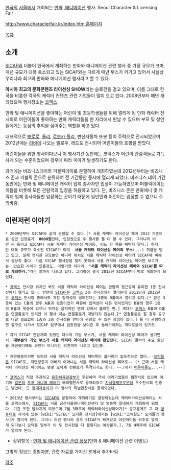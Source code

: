 [[한국]]의  [[서울]]에서 개최되는 [[만화]] ,[[애니메이션]] 행사.
Seoul Character & Licensing Fair

[[http://www.characterfair.kr/index.htm 홈페이지]]

[[목차]]
== 소개 ==
[[SICAF]]와 더불어 한국에서 개최하는 만화와 애니메이션 관련 행사 중 가장 규모가 크며, 매년 규모가 대폭 축소되고 있는 SICAF와는 다르게 매년 부스가 커가고 있어서 사실상 우리나라 최고의 만화와 애니메이션 행사라고 할 수 있다. 

'''아시아 최고의 문화콘텐츠 라이선싱 SHOW'''라는 슬로건을 걸고 있으며, 이름 그대로 한국을 비롯한 각국의 캐릭터 컨텐츠 관련 기업들이 많이 오고 있다. 2008년부터 매년 개최했으며 행사장소는 [[코엑스]]. 
 
만화 및 애니메이션을 좋아하는 어린이 및 초등학생들을 위해 열리게 된 만화 캐릭터 전시회로 어린이들이 좋아하는 만화 캐릭터들을 한 자리에서 만날 수 있으며 부모 및 성인들에게는 동심의 추억을 심어주는 역할을 하고 있다. 

대표적으로 [[뽀로로]], [[둘리]], [[로보카 폴리]], 변신자동차 또봇 등이 주력으로 전시되었으며 2012년에는 [[라바]]에 나오는 옐로우, 레드도 전시되어 어린이들의 호평을 받았다. 

어린이들을 위한 행사이다보니 이 행사기간 동안에는 코엑스가 어린이 관람객들로 가득차게 되는 수준이었으며 경우에 따라 미아가 발생하기도 한다. 

과거에는 비즈니스데이와 퍼블릭데이로 분할하여 개최하였는데 2012년부터는 비즈니스 존과 퍼블릭 존으로 분류하여 전 기간동안 동시에 열리게 되었다. 비즈니스 데이 기간동안에는 만화 및 애니메이션 캐릭터 업체 종사자만 입장이 가능하였으며 퍼블릭데이는 이들을 비롯해 모든 관람객의 입장을 허용하고 있다. 단, 비즈니스 존은 만화애니 및 캐릭터 업체 종사자들만 입장하는 곳이기 때문에 일반인과 어린이는 입장할 수 없으니 주의바람.

== 이런저런 이야기 ==
 * 2009년부터 SICAF와 같이 관람할 수 있다.[* 서울 캐릭터 라이선싱 페어 2012 기준으로 성인 입장료가  '''8000원'''인데, 입장권으로 두 행사를 둘 다 볼 수 있다. 그러니까 비싼 돈 들이고 SICAF나 서울 캐릭터 라이선싱 페어등, 어느 한 쪽을 빼먹지 말자.] 하지만 대폭 규모가 축소된 SICAF가 마치  '''서울 캐릭터 라이선싱 페어의 부스'''(...) 취급을 받고 있고, 실제 전시관 규모뿐만 아니라 위치도 서울 캐릭터 라이선싱 페어가 SICAF에 비해서 상당히 좋다. 가끔 SICAF 행사장을 찾지 못해서 서울 캐릭터 라이선싱 페어만 보고가는  [[안습]]한 사례가 있을정도. 이럴거면 차라리  '''"서울 캐릭터 라이선싱 페어와 SICAF를 따로 개최하라."'''라는 말까지 나오고 있다. 그리하여 결국 2013년 SICAF부터 따로 개최하게 되었다.

 * [[코엑스]] 전시장 위치만 봐도 서울 캐릭터 라이선싱 페어는 관람객 접근성이 유리한 1층 전시장에서 열리고 있다. 반면에 [[SICAF]]는 [[코엑스]] 3층 전시장에서 열리는데 2011년과 2012년은 [[코엑스]] 전시장 중에서도 가장 접객성이 떨어진다는 3층의 D홀에서 열리고 있다.[* 같은 3층에 있는 C홀의 경우 A홀과 윗층이었기 때문에 접객성이 나은 편이었지만 D홀의 경우 1층의 B홀과 윗층에 있으나 위치상 음지적인 면이 있어서 불리한 편.] 게다가 [[코엑스]] B홀과 D홀은 연결통로가 있지만 이 행사 때는 연결통로가 개방되지 않는다.[* 연결통로로 갈 경우 출구로 나갈 필요없이 1층과 3층 전시장을 연이어 관람할 수 있는 장점이 있다.] 둘 다 관람하려면 출구로 나가서 SICAF 입구에서 입장권을 보여준 후 들어가야하는 까다로움이 있기도.

 * 과거 SICAF 전성기때 있었던 다수의 기업 부스가, 서울 캐릭터 라이선싱 페어가 생기면서  '''대부분의 기업 부스가 서울 캐릭터 라이선싱 페어에 편입'''했다. SICAF 몰락의 주요 원인을 제공했다해도 과언이 아니라는 의견까지 나오고 있는중. 
 
 * 저연령층이라면 오히려 서울 캐릭터 라이선싱 페어쪽이 볼거리가 압도적으로 많다.--[[오덕]]들은 SICAF로, 저연령층과 아버지 어머니는 서울 캐릭터 라이선싱 페어로-- [* 근데 서울 캐릭터 라이선싱 페어에도 몇몇 오덕계 컨텐츠가 목격되기도 한다. --그래서 [[어른이]]들도...--]

 * [[코엑스]]가 직접 주관하고 [[문화체육관광부]]가 후원하며 국내 여러기업들이 협찬사로 있으며 여기에 [[일본]]의 [[도쿄 아니메 페어]]가 해외협찬사로 등재되었고 [[지식경제부]]로부터 우수전시회 인증도 받았다. 또 [[현대자동차]]가 이 행사의 특별협찬사로 등재되었다. 

 * 2013년 행사부터는 [[SICAF]]와 분할하여 개최하기로 결정되었는데 캐릭터라이선싱페어는 서울 코엑스에서, [[SICAF]]는 서울 남산서울애니메이션센터 및 명동역 일대에서 개최하게 되었다. 기간 또한 달라지게 되었으며 7월 3째주에 캐릭터라이선싱페어가[* 공교롭게도 그 때 [[영동대로]] 사이에 있는 [wiki:"SETEC" 또다른 전시장]에서는 [wiki:"코믹월드" 오덕들의 행사]가 열리게 된다. 그러나 이번 행사의 경우 SICAF가 빠져있고 어린아이들 위주로 열리게 되다보니 오덕들 일부가 이 두 전시장을 다 들릴지는 예상불가.], 7월 4째주에 SICAF가 열리게 된다.

* 상위항목 :  [[만화 및 애니메이션 관련 정보]](만화 & 애니메이션 관련 이벤트)

그밖의 정보는 경험자분, 관련 자료를 가지신 분께서 추가바람

[[각주]]

